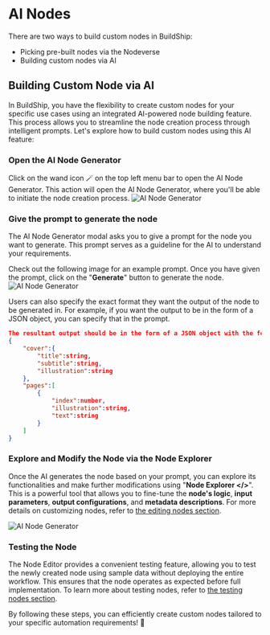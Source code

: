 # AI Nodes


There are two ways to build custom nodes in BuildShip: 

- Picking pre-built nodes via the Nodeverse
- Building custom nodes via AI


## Building Custom Node via AI

In BuildShip, you have the flexibility to create custom nodes for your specific use cases using an integrated AI-powered node building feature. This process allows you to streamline the node creation process through intelligent prompts. Let's explore how to build custom nodes using this AI feature:

<Steps>

### Open the AI Node Generator

Click on the wand icon 🪄 on the top left menu bar to open the AI Node Generator. This action will open the AI Node Generator, where you'll be able to initiate the node creation process.
<Image src={aiNode1} alt="AI Node Generator" width={1200} />

### Give the prompt to generate the node

The AI Node Generator modal asks you to give a prompt for the node you want to generate. This prompt serves as a guideline for the AI to understand your requirements.

Check out the following image for an example prompt. Once you have given the prompt, click on the "**Generate**" button to generate the node.
<Image src={aiNode2} alt="AI Node Generator" width={1200} />

<Callout emoji="💡" type="info">
Users can also specify the exact format they want the output of the node to be generated in. For example, if you want the output to be in the form of a JSON object, you can specify that in the prompt.

```json
The resultant output should be in the form of a JSON object with the following format:
{
    "cover":{
        "title":string,
        "subtitle":string,
        "illustration":string
    },
    "pages":[
        {
            "index":number,
            "illustration":string,
            "text":string
        }
    ]
}
```
</Callout>

### Explore and Modify the Node via the Node Explorer

Once the AI generates the node based on your prompt, you can explore its functionalities and make further modifications using "**Node Explorer &lt;/&gt;**". This is a powerful tool that allows you to fine-tune the **node's logic**, **input parameters**, **output configurations**, and **metadata descriptions**. For more details on customizing nodes, refer to [the editing nodes section](/basics/node#editing-nodes).

<Image src={aiNode3} alt="AI Node Generator" width={1200} />

### Testing the Node

The Node Editor provides a convenient testing feature, allowing you to test the newly created node using sample data without deploying the entire workflow. This ensures that the node operates as expected before full implementation. To learn more about testing nodes, refer to [the testing nodes section]().

</Steps>

By following these steps, you can efficiently create custom nodes tailored to your specific automation requirements! 🚀